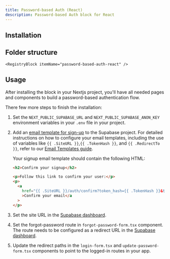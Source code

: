 ```yaml
---
title: Password-based Auth (React)
description: Password-based Auth block for React
---
```


## Installation

<BlockItem
  name="password-based-auth-react"
  description="All needed components for the password based auth flow"
/>

## Folder structure

`<RegistryBlock itemName="password-based-auth-react" />`

## Usage

After installing the block in your Nextjs project, you'll have all needed pages and components to build a password-based authentication flow.

There few more steps to finish the installation:

1. Set the `NEXT_PUBLIC_SUPABASE_URL` and `NEXT_PUBLIC_SUPABASE_ANON_KEY` environment variables in your `.env` file in your project.
1. Add an [email template for sign-up](https://supabase.com/dashboard/project/uznvnxvfhkixgqetwekc/auth/templates) to the Supabase project. For detailed instructions on how to configure your email
   templates, including the use of variables like `{{ .SiteURL }}`,`{{ .TokenHash }}`, and `{{ .RedirectTo }}`, refer to our [Email Templates guide](/docs/email-templates).

   Your signup email template should contain the following HTML:

   ```html
   <h2>Confirm your signup</h2>

   <p>Follow this link to confirm your user:</p>
   <p>
     <a
       href="{{ .SiteURL }}/auth/confirm?token_hash={{ .TokenHash }}&type=email&next={{ .RedirectTo }}"
       >Confirm your email</a
     >
   </p>
   ```

1. Set the site URL in the [Supabase dashboard](https://supabase.com/dashboard/project/_/auth/url-configuration).
1. Set the forgot-password route in `forgot-password-form.tsx` component. The route needs to be configured as a redirect URL in the [Supabase dashboard](https://supabase.com/dashboard/project/_/auth/url-configuration).
1. Update the redirect paths in the `login-form.tsx` and `update-password-form.tsx` components to point to the logged-in routes in your app.

